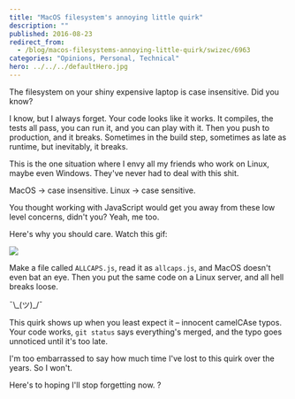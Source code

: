 ```yaml
---
title: "MacOS filesystem's annoying little quirk"
description: ""
published: 2016-08-23
redirect_from:
  - /blog/macos-filesystems-annoying-little-quirk/swizec/6963
categories: "Opinions, Personal, Technical"
hero: ../../../defaultHero.jpg
---
```


The filesystem on your shiny expensive laptop is case insensitive. Did you know?

I know, but I always forget. Your code looks like it works. It compiles, the tests all pass, you can run it, and you can play with it. Then you push to production, and it breaks. Sometimes in the build step, sometimes as late as runtime, but inevitably, it breaks.

This is the one situation where I envy all my friends who work on Linux, maybe even Windows. They've never had to deal with this shit.

MacOS → case insensitive. Linux → case sensitive.

You thought working with JavaScript would get you away from these low level concerns, didn't you? Yeah, me too.

Here's why you should care. Watch this gif:

![](./img/iQpaLXA.gif)

Make a file called `ALLCAPS.js`, read it as `allcaps.js`, and MacOS doesn't even bat an eye. Then you put the same code on a Linux server, and all hell breaks loose.

¯\\\_(ツ)\_/¯

This quirk shows up when you least expect it – innocent camelCAse typos. Your code works, `git status` says everything's merged, and the typo goes unnoticed until it's too late.

I'm too embarrassed to say how much time I've lost to this quirk over the years. So I won't.

Here's to hoping I'll stop forgetting now. ?
